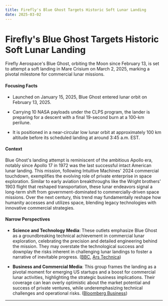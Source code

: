 ```yaml
---
title: Firefly's Blue Ghost Targets Historic Soft Lunar Landing
date: 2025-03-02
---
```


# Firefly's Blue Ghost Targets Historic Soft Lunar Landing

Firefly Aerospace's Blue Ghost, orbiting the Moon since February 13, is set to attempt a soft landing in Mare Crisium on March 2, 2025, marking a pivotal milestone for commercial lunar missions.

#### Focusing Facts

- Launched on January 15, 2025, Blue Ghost entered lunar orbit on February 13, 2025.

- Carrying 10 NASA payloads under the CLPS program, the lander is preparing for a descent with a final 19-second burn at a 100-km perilune.

- It is positioned in a near-circular low lunar orbit at approximately 100 km altitude before its scheduled landing at around 3:45 a.m. EST.

#### Context

Blue Ghost's landing attempt is reminiscent of the ambitious Apollo era, notably since Apollo 17 in 1972 was the last successful intact American lunar landing. This mission, following Intuitive Machines' 2024 commercial touchdown, exemplifies the evolving role of private enterprise in space exploration. Similar to early aviation breakthroughs like the Wright brothers’ 1903 flight that reshaped transportation, these lunar endeavors signal a long-term shift from government-dominated to commercially-driven space missions. Over the next century, this trend may fundamentally reshape how humanity accesses and utilizes space, blending legacy technologies with innovative commercial strategies.

#### Narrow Perspectives

- **Science and Technology Media**: These outlets emphasize Blue Ghost as a groundbreaking technical achievement in commercial lunar exploration, celebrating the precision and detailed engineering behind the mission. They may overstate the technological success and downplay the risks inherent in challenging lunar landings to foster a narrative of inevitable progress. ([BBC](https://www.bbc.com/news/videos/cge11x14py4o), [Ars Technica](https://arstechnica.com/science/2025/02/the-moons-next-robotic-visitor-is-lining-up-for-landing-this-weekend/))

- **Business and Commercial Media**: This group frames the landing as a pivotal moment for emerging US startups and a boost for commercial lunar activities, highlighting the strategic business implications. Their coverage can lean overly optimistic about the market potential and success of private ventures, while underemphasizing technical challenges and operational risks. ([Bloomberg Business](https://www.bloomberg.com/news/articles/2025-02-28/texas-space-startup-gears-up-for-its-first-moon-landing-attempt))

---
